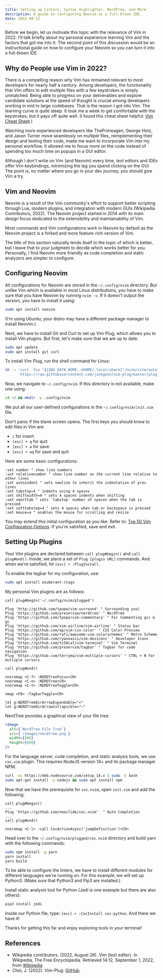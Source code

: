 ```yaml
---
title: Setting up Linters, Syntax Highlighter, NerdTree, and More
description: A guide on configuring Neovim as a full-blown IDE.
date: 2022-09-12
---
```


Before we begin, let us motivate this topic with the relevance of Vim in 2022. I'll talk briefly about my personal experience learning Vim and the factors that got me into it. The second point of this discussion would be an instructional guide on how to configure your Neovim so you can turn it into a full-blown IDE.

## Why do People use Vim in 2022?

There is a compelling reason why Vim has remained relevant to most developers for nearly half a century. Among developers, the functionality that Vim offers to edit multiple files with a few keystrokes is simply unmatched. Being able to progress on your deliverables and explore candidate solutions at the speed of thought is crucial among developers working in mid to large codebases. That is the reason I got into Vim. The learning curve is quite steep. It took me a week to get comfortable with the keystrokes, but it pays off quite well. (I found this cheat sheet helpful: [Vim Cheat Sheet](https://vim.rtorr.com/).)

Watching more experienced developers like ThePrimeagen, George Hotz, and Jason Turner move seamlessly on multiple files, reimplementing their design and testing their code, made me want to incorporate Vim into my personal workflow. It allowed me to focus more on the code instead of spending too much time on popups in a GUI editor.

Although I don't write on Vim (and Neovim) every time, text editors and IDEs offer Vim keybindings, minimizing the lag you spend clicking on the GUI. The point is, no matter where you go in your dev journey, you should give Vim a try.

## Vim and Neovim

Neovim is a result of the Vim community's effort to support better scripting through Lua, modern plugins, and integration with modern GUIs (Wikipedia Contributors, 2022). The Neovim project started in 2014 with its main design focus dedicated to the extensibility and maintainability of Vim.

Most commands and Vim configurations work in Neovim by default as the Neovim project is a forked and more feature-rich version of Vim.

The title of this section naturally lends itself to the topic of which is better, but I leave that to your judgment to decide which works better for you. Personally, I find Neovim more friendly as code completion and static analyzers are simpler to configure.

## Configuring Neovim

All configurations for Neovim are stored in the `~/.config/nvim` directory. But unlike Vim which is available in most Linux distributions, you have to make sure that you have Neovim by running `nvim -v`. If it doesn't output the version, you have to install it using:

```bash
sudo apt install neovim
```

(I'm using Ubuntu; your distro may have a different package manager to install Neovim.)

Next, we have to install Git and Curl to set up Vim Plug, which allows you to install Vim plugins. But first, let's make sure that we are up to date.

```bash
sudo apt update
sudo apt install git curl
```

To install Vim Plug, run the shell command for Linux:

```bash
sh -c 'curl -fLo "${XDG_DATA_HOME:-$HOME/.local/share}"/nvim/site/autoload/plug.vim --create-dirs \
       https://raw.githubusercontent.com/junegunn/vim-plug/master/plug.vim'
```

Now, we navigate to `~/.config/nvim`. If this directory is not available, make one using:

```bash
cd ~/ && mkdir -p .config/nvim
```

We put all our user-defined configurations in the `~/.config/nvim/init.vim` file.

Don't panic if the blank screen opens. The first keys you should know to edit files in Vim are:

- `i` for insert
- `[esc] + q` for quit
- `[esc] + w` for save
- `[esc] + wq` for save and quit

Here are some basic configurations:

```vim
:set number " show line numbers
:set relativenumber " show line number on the current line relative to other lines
:set autoindent " sets newline to inherit the indentation of prev lines
:set tabstop=4 " indents using 4 spaces
:set shiftwidth=4 " sets 4 spaces indents when shifting
:set smarttab " sets `tabstop` number of spaces when the tab is pressed
:set softtabstop=4 " sets 4 spaces when tab or backspace is pressed
:set mouse=a " enables the mouse for scrolling and resize
```

You may extend this initial configuration as you like. Refer to: [Top 50 Vim Configuration Options](https://www.shortcutfoo.com/blog/top-50-vim-configuration-options/). If you're satisfied, save and exit.

## Setting Up Plugins

Your Vim plugins are declared between `call plug#begin()` and `call plug#end()`. Inside, we place a set of `Plug [plugin URL]` commands. And when we're satisfied, hit `[esc] + :PlugInstall`.

To enable the tagbar for my configuration, use:

```bash
sudo apt install exuberant-ctags
```

My personal Vim plugins are as follows:

```vim
call plug#begin('~/.config/nvim/plugged')

Plug 'http://github.com/tpope/vim-surround' " Surrounding ysw)
Plug 'https://github.com/preservim/nerdtree' " NerdTree
Plug 'https://github.com/tpope/vim-commentary' " For Commenting gcc & gc
Plug 'https://github.com/vim-airline/vim-airline' " Status bar
Plug 'https://github.com/ap/vim-css-color' " CSS Color Preview
Plug 'https://github.com/rafi/awesome-vim-colorschemes' " Retro Scheme
Plug 'https://github.com/ryanoasis/vim-devicons' " Developer Icons
Plug 'https://github.com/tc50cal/vim-terminal' " Vim Terminal
Plug 'https://github.com/preservim/tagbar' " Tagbar for code navigation
Plug 'https://github.com/terryma/vim-multiple-cursors' " CTRL + N for multiple cursors

call plug#end()

nnoremap <C-f> :NERDTreeFocus<CR>
nnoremap <C-n> :NERDTree<CR>
nnoremap <C-t> :NERDTreeToggle<CR>

nmap <F8> :TagbarToggle<CR>

let g:NERDTreeDirArrowExpandable="+"
let g:NERDTreeDirArrowCollapsible="~"
```

NerdTree provides a graphical view of your file tree:

```jsx
<Image
  alt={`NerdTree File Tree`}
  src={`/images/nerdtree.png`}
  width={800}
  height={600}
/>
```

For the language server, code completion, and static analysis tools, we use `coc.vim` plugin. This requires NodeJS version 14+ and its package manager NPM.

```bash
curl -sL https://deb.nodesource.com/setup_14.x | sudo -E bash -
sudo apt-get install -y nodejs && sudo apt install npm
```

Now that we have the prerequisite for `coc.nvim`, open `init.vim` and add the following:

```vim
call plug#begin()
...
Plug 'https://github.com/neoclide/coc.nvim'  " Auto Completion
...
call plug#end()

nnoremap <C-l> :call CocActionAsync('jumpDefinition')<CR>
```

Head over to the `~/.config/nvim/plugged/coc.nvim` directory and build yarn with the following commands:

```bash
sudo npm install -g yarn
yarn install
yarn build
```

To be able to configure the linters, we have to install different modules for different languages we're running on. For this example, we will set up Python3. (Make sure that Python3 and Pip3 are installed.)

Install static analysis tool for Python (Jedi is one example but there are also others):

```bash
pip3 install jedi
```

Inside our Python file, type: `[esc] + :CocInstall coc-python`. And there we have it!

Thanks for getting this far and enjoy exploring tools in your terminal!

## References

- Wikipedia contributors. (2022, August 26). Vim (text editor). In Wikipedia, The Free Encyclopedia. Retrieved 14:12, September 1, 2022, from [Wikipedia](<https://en.wikipedia.org/w/index.php?title=Vim_(text_editor)&oldid=1106761239>)
- Choi, J. (2022). Vim-Plug. [GitHub](https://github.com/junegunn/vim-plug).
